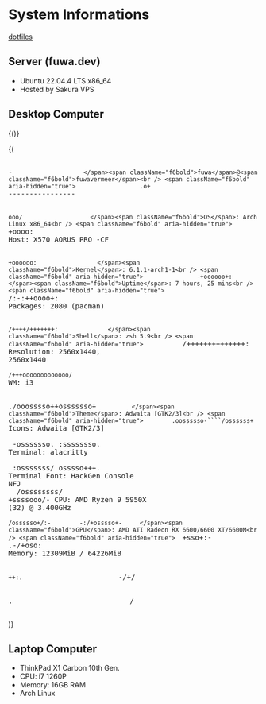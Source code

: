 # System Informations

[dotfiles](https://github.com/ibuki2003/dotfiles)

## Server (fuwa.dev)

- Ubuntu 22.04.4 LTS x86_64
- Hosted by Sakura VPS

## Desktop Computer

{(<style jsx>{`
.dark-console {
  background-color: #282a36;
  color: #f8f8f2;
  white-space: pre;
  font-family: monospace;
  overflow-x: auto;
}
.f6bold {
  color: #8be9fd;
  font-weight: bold;
}
`}</style>)}

{(<pre class="dark-console">
<span className="f6bold" aria-hidden="true">                   -`                    </span><span className="f6bold">fuwa</span>@<span className="f6bold">fuwavermeer</span><br />
<span className="f6bold" aria-hidden="true">                  .o+`                   </span><span className="f6bold"></span>----------------<br />
<span className="f6bold" aria-hidden="true">                 `ooo/                   </span><span className="f6bold">OS</span>: Arch Linux x86_64<br />
<span className="f6bold" aria-hidden="true">                `+oooo:                  </span><span className="f6bold">Host</span>: X570 AORUS PRO -CF<br />
<span className="f6bold" aria-hidden="true">               `+oooooo:                 </span><span className="f6bold">Kernel</span>: 6.1.1-arch1-1<br />
<span className="f6bold" aria-hidden="true">               -+oooooo+:                </span><span className="f6bold">Uptime</span>: 7 hours, 25 mins<br />
<span className="f6bold" aria-hidden="true">             `/:-:++oooo+:               </span><span className="f6bold">Packages</span>: 2080 (pacman)<br />
<span className="f6bold" aria-hidden="true">            `/++++/+++++++:              </span><span className="f6bold">Shell</span>: zsh 5.9<br />
<span className="f6bold" aria-hidden="true">           `/++++++++++++++:             </span><span className="f6bold">Resolution</span>: 2560x1440, 2560x1440<br />
<span className="f6bold" aria-hidden="true">          `/+++ooooooooooooo/`           </span><span className="f6bold">WM</span>: i3<br />
<span className="f6bold" aria-hidden="true">         ./ooosssso++osssssso+`          </span><span className="f6bold">Theme</span>: Adwaita [GTK2/3]<br />
<span className="f6bold" aria-hidden="true">        .oossssso-````/ossssss+`         </span><span className="f6bold">Icons</span>: Adwaita [GTK2/3]<br />
<span className="f6bold" aria-hidden="true">       -osssssso.      :ssssssso.        </span><span className="f6bold">Terminal</span>: alacritty<br />
<span className="f6bold" aria-hidden="true">      :osssssss/        osssso+++.       </span><span className="f6bold">Terminal Font</span>: HackGen Console NFJ<br />
<span className="f6bold" aria-hidden="true">     /ossssssss/        +ssssooo/-       </span><span className="f6bold">CPU</span>: AMD Ryzen 9 5950X (32) @ 3.400GHz<br />
<span className="f6bold" aria-hidden="true">   `/ossssso+/:-        -:/+osssso+-     </span><span className="f6bold">GPU</span>: AMD ATI Radeon RX 6600/6600 XT/6600M<br />
<span className="f6bold" aria-hidden="true">  `+sso+:-`                 `.-/+oso:    </span><span className="f6bold">Memory</span>: 12309MiB / 64226MiB<br />
<span className="f6bold" aria-hidden="true"> `++:.                           `-/+/   </span><br />
<span className="f6bold" aria-hidden="true"> .`                                 `/   </span><br />
</pre>)}

## Laptop Computer

- ThinkPad X1 Carbon 10th Gen.
- CPU: i7 1260P
- Memory: 16GB RAM
- Arch Linux
